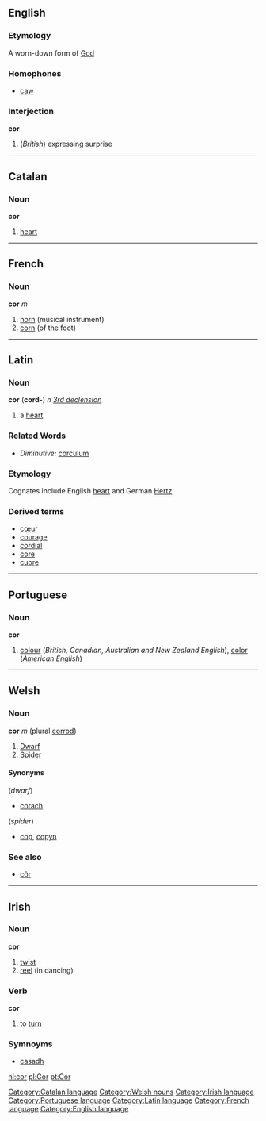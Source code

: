 ==English==
===Etymology===
A worn-down form of [[God]]

===Homophones===
*[[caw]]

===Interjection===
'''cor'''

#(''British'') expressing surprise

----
==Catalan==
===Noun===
'''cor'''

#[[heart]]

----
==French==
===Noun===
'''cor''' ''m''

#[[horn]] (musical instrument)
#[[corn]] (of the foot)
----

==Latin==
===Noun===
'''cor''' ('''cord-''') ''n'' ''[[Wiktionary Appendix:Latin third declension|3rd declension]]''

#a [[heart]]

===Related Words===
*''Diminutive:'' [[corculum]]
===Etymology===
Cognates include English [[heart]] and German [[Hertz]].
===Derived terms===
*[[cœur]]
*[[courage]]
*[[cordial]]
*[[core]]
*[[cuore]]

----

==Portuguese==
===Noun===
'''cor'''

#[[colour]] (''British, Canadian, Australian and New Zealand English''), [[color]] (''American English'')

----

==Welsh==
===Noun===
'''cor''' ''m'' (plural [[corrod]])
#[[dwarf|Dwarf]]
#[[spider|Spider]]

====Synonyms====
(''dwarf'')
*[[corach]]

(''spider'')
*[[cop]], [[copyn]]

===See also===
*[[côr]]

----

==Irish==
===Noun===
'''cor'''

# [[twist]]
# [[reel]] (in dancing)

===Verb===
'''cor'''

# to [[turn]]

===Symnoyms===
*[[casadh]]

[[Category:Catalan language]] [[Category:Welsh nouns]] [[Category:Irish language]] [[Category:Portuguese language]] [[Category:Latin language]] [[Category:French language]] [[Category:English language]]
[[nl:cor]]
[[pl:Cor]]
[[pt:Cor]]